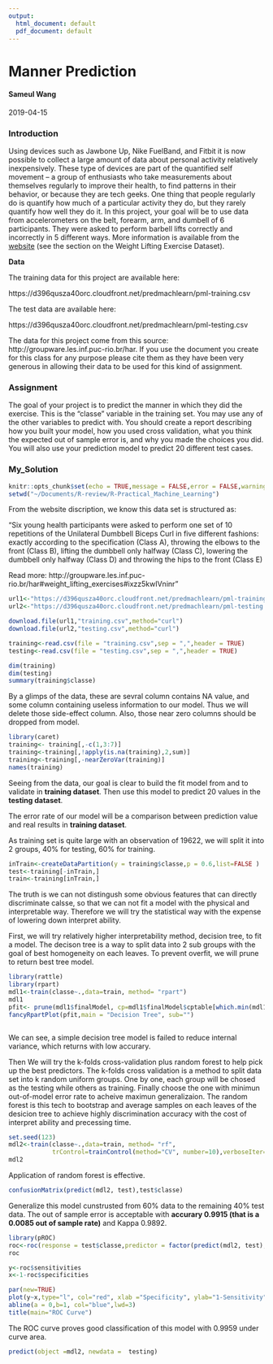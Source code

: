 ```yaml
---
output:
  html_document: default
  pdf_document: default
---
```

Manner Prediction
=====================================
#### Sameul Wang

2019-04-15

### Introduction

Using devices such as Jawbone Up, Nike FuelBand, and Fitbit it is now possible to collect a large amount of data about personal activity relatively inexpensively. These type of devices are part of the quantified self movement – a group of enthusiasts who take measurements about themselves regularly to improve their health, to find patterns in their behavior, or because they are tech geeks. One thing that people regularly do is quantify how much of a particular activity they do, but they rarely quantify how well they do it. In this project, your goal will be to use data from accelerometers on the belt, forearm, arm, and dumbell of 6 participants. They were asked to perform barbell lifts correctly and incorrectly in 5 different ways. More information is available from the [website](http://groupware.les.inf.puc-rio.br/har) (see the section on the Weight Lifting Exercise Dataset).

**Data**

The training data for this project are available here:

https://d396qusza40orc.cloudfront.net/predmachlearn/pml-training.csv

The test data are available here:

https://d396qusza40orc.cloudfront.net/predmachlearn/pml-testing.csv

The data for this project come from this source: http://groupware.les.inf.puc-rio.br/har. If you use the document you create for this class for any purpose please cite them as they have been very generous in allowing their data to be used for this kind of assignment.

### Assignment

The goal of your project is to predict the manner in which they did the exercise. This is the "classe" variable in the training set. You may use any of the other variables to predict with. You should create a report describing how you built your model, how you used cross validation, what you think the expected out of sample error is, and why you made the choices you did. You will also use your prediction model to predict 20 different test cases.

### My_Solution
```r
knitr::opts_chunk$set(echo = TRUE,message = FALSE,error = FALSE,warning = FALSE)
setwd("~/Documents/R-review/R-Practical_Machine_Learning")
```

From the website discription, we know this data set is structured as: 

"Six young health participants were asked to perform one set of 10 repetitions of the Unilateral Dumbbell Biceps Curl in five different fashions: exactly according to the specification (Class A), throwing the elbows to the front (Class B), lifting the dumbbell only halfway (Class C), lowering the dumbbell only halfway (Class D) and throwing the hips to the front (Class E)

Read more: http://groupware.les.inf.puc-rio.br/har#weight_lifting_exercises#ixzz5kwIVninr"
```r
url1<-"https://d396qusza40orc.cloudfront.net/predmachlearn/pml-training.csv"
url2<-"https://d396qusza40orc.cloudfront.net/predmachlearn/pml-testing.csv"

download.file(url1,"training.csv",method="curl")
download.file(url2,"testing.csv",method="curl")

training<-read.csv(file = "training.csv",sep = ",",header = TRUE)
testing<-read.csv(file = "testing.csv",sep = ",",header = TRUE)

dim(training)
dim(testing)
summary(training$classe)
```

By a glimps of the data, these are sevral column contains NA value, and some column containing useless information to our model. Thus we will delete those side-effect column. Also, those near zero columns should be dropped from model.
```r
library(caret)
training<- training[,-c(1,3:7)]
training<-training[,!apply(is.na(training),2,sum)]
training<-training[,-nearZeroVar(training)]
names(training)
```

Seeing from the data, our goal is clear to build the fit model from and to validate in **training dataset**. Then use this model to predict 20 values in the **testing dataset**. 

The error rate of our model will be a comparison between prediction value and real results in **training dataset**.  

As training set is quite large with an observation of 19622, we will split it into 2 groups, 40% for testing, 60% for training.

```r
inTrain<-createDataPartition(y = training$classe,p = 0.6,list=FALSE )
test<-training[-inTrain,]
train<-training[inTrain,]
```

The truth is we can not distingush some obvious features that can directly discriminate calsse, so that we can not fit a model with the physical and interpretable way. Therefore we will try the statistical way with the expense of lowering down interpret ability. 

First, we will try relatively higher interpretability method, decision tree, to fit a model. The decison tree is a way to split data into 2 sub groups with the goal of best homogeneity on each leaves. To prevent overfit, we will prune to return best tree model.

```r
library(rattle)
library(rpart)
mdl1<-train(classe~.,data=train, method= "rpart")
mdl1
pfit<- prune(mdl1$finalModel, cp=mdl1$finalModel$cptable[which.min(mdl1$finalModel$cptable[,3]),"CP"])
fancyRpartPlot(pfit,main = "Decision Tree", sub="")



```
We can see, a simple decision tree model is failed to reduce internal variance, which returns with low accurary. 

Then We will try the k-folds cross-validation plus random forest to help pick up the best predictors. The k-folds cross validation is a method to split data set into k random uniform groups. One by one, each group will be chosed as the testing while others as training. Finally choose the one with minimun out-of-model error rate to acheive maximun generalizaion. The random forest is this tech to bootstrap and average samples on each leaves of the desicion tree to achieve highly discrimination accuracy with the cost of interpret ability and precessing time.  

```r
set.seed(123)
mdl2<-train(classe~.,data=train, method= "rf",
            trControl=trainControl(method="CV", number=10),verboseIter= TRUE)
mdl2
```
Application of random forest is effective.  

```r
confusionMatrix(predict(mdl2, test),test$classe)
```
Generalize this model cunstrusted from 60% data to the remaining 40% test data. The out of sample error is acceptable with **accurary 0.9915 (that is a 0.0085 out of sample rate)** and Kappa 0.9892. 

```r
library(pROC)
roc<-roc(response = test$classe,predictor = factor(predict(mdl2, test),order=TRUE))
roc

y<-roc$sensitivities
x<-1-roc$specificities

par(new=TRUE)
plot(y~x,type="l", col="red", xlab ="Specificity", ylab="1-Sensitivity",lwd=3)
abline(a = 0,b=1, col="blue",lwd=3)
title(main="ROC Curve")
```
The ROC curve proves good classification of this model with 0.9959 under curve area.

```r
predict(object =mdl2, newdata =  testing)
```


